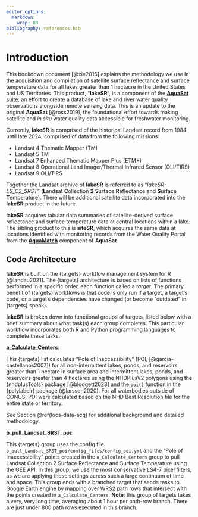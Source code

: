 ```yaml
---
editor_options: 
  markdown: 
    wrap: 80
bibliography: references.bib
---
```


# Introduction

This bookdown document [@xie2016] explains the methodology we use in the
acquisition and compilation of satellite surface reflectance and surface
temperature data for all lakes greater than 1 hectacre in the United States and
US Territories. This product, "**lakeSR**", is a component of the [**AquaSat**
suite](https://github.com/aquasat), an effort to create a database of lake and
river water quality observations alongside remote sensing data. This is an
update to the original **AquaSat** [@ross2019], the foundational effort towards
making satellite and *in situ* water quality data accessible for freshwater
monitoring.

Currently, **lakeSR** is comprised of the historical Landsat record from 1984
until late 2024, comprised of data from the following missions:

-   Landsat 4 Thematic Mapper (TM)
-   Landsat 5 TM
-   Landsat 7 Enhanced Thematic Mapper Plus (ETM+)
-   Landsat 8 Operational Land Imager/Thermal Infrared Sensor (OLI/TIRS)
-   Landsat 9 OLI/TIRS

Together the Landsat archive of **lakeSR** is referred to as
"*lakeSR-LS_C2_SRST*" (**L**and**s**at **C**ollection **2** **S**urface
**R**eflectance and **S**urface **T**emperature). There will be additional
satellite data incorporated into the **lakeSR** product in the future.

**lakeSR** acquires tabular data summaries of satellite-derived surface
reflectance and surface temperature data at central locations within a lake. The
sibling product to this is **siteSR**, which acquires the same data at locations
identified with monitoring records from the Water Quality Portal from the
[**AquaMatch**](https://aquasat.github.io/AquaMatch_harmonize_WQP/) component of
**AquaSat**.

## Code Architecture

**lakeSR** is built on the {targets} workflow management system for R
[@landau2021]. The {targets} architecture is based on lists of functions
performed in a specific order, each function called a *target*. The primary
benefit of {targets} workflows is that code is only run if a target, a target's
code, or a target's dependencies have changed (or become "outdated" in {targets}
speak).

**lakeSR** is broken down into functional groups of targets, listed below with a
brief summary about what task(s) each group completes. This particular workflow
incorporates both R and Python programming languages to complete these tasks.

**a_Calculate_Centers**:

This {targets} list calculates "Pole of Inaccessibility" (POI,
[@garcia-castellanos2007]) for all non-intermittent lakes, ponds, and reservoirs
greater than 1 hectare in surface area and intermittent lakes, ponds, and
reservoirs greater than 4 hectares using the NHDPlusV2 polygons using the
{nhdplusTools} package [@blodgett2023] and the `poi()` function in the
{polylabelr} package (@larsson2020). For all waterbodies outside of CONUS, POI
were calculated based on the NHD Best Resolution file for the entire state or
territory.

See Section \@ref(locs-data-acq) for additional background and detailed
methodology.

**b_pull_Landsat_SRST_poi**:

This {targets} group uses the config file
`b_pull_Landsat_SRST_poi/config_files/config_poi.yml` and the "Pole of
Inaccessibility" points created in the `a_Calculate_Centers` group to pull
Landsat Collection 2 Surface Reflectance and Surface Temperature using the GEE
API. In this group, we use the most conservative LS4-7 pixel filters, as we are
applying these settings across such a large continuum of time and space. This
group ends with a branched target that sends tasks to Google Earth engine by
mapping over WRS2 path rows that intersect with the points created in
`a_Calculate_Centers`. **Note**: this group of targets takes a very, very long
time, averaging about 1 hour per path-row branch. There are just under 800 path
rows executed in this branch.

<!-- See Section \@ref(LS-C2-SRST) for additional background and detailed -->
<!-- methodology. -->

<!-- ## Running the code within this repository -->

<!-- If you have followed all of the set up instructions, including those outlined in -->
<!-- Section \@ref(software-settings), the code within this repository can be -->
<!-- triggered by running the `run_targets.Rmd` file with the R Project file -->
<!-- `AquaMatch_lakeSR.rproj` open in your RStudio console. -->
